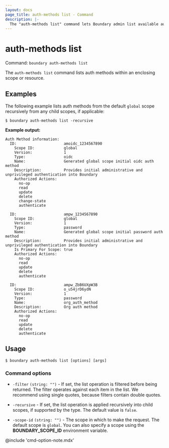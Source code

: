 ```yaml
---
layout: docs
page_title: auth-methods list - Command
description: |-
  The "auth-methods list" command lets Boundary admin list available auth methods.
---
```


# auth-methods list

Command: `boundary auth-methods list`

The `auth-methods list` command lists auth methods within an enclosing scope or
resource.


## Examples

The following example lists auth methods from the default `global` scope recursively from any child scopes, if applicable:

```shell-session
$ boundary auth-methods list -recursive
```

**Example output:**

<CodeBlockConfig hideClipboard>

```plaintext
Auth Method information:
  ID:                     amoidc_1234567890
    Scope ID:             global
    Version:              1
    Type:                 oidc
    Name:                 Generated global scope initial oidc auth method
    Description:          Provides initial administrative and unprivileged authentication into Boundary
    Authorized Actions:
      no-op
      read
      update
      delete
      change-state
      authenticate

  ID:                     ampw_1234567890
    Scope ID:             global
    Version:              1
    Type:                 password
    Name:                 Generated global scope initial password auth method
    Description:          Provides initial administrative and unprivileged authentication into Boundary
    Is Primary For Scope: true
    Authorized Actions:
      no-op
      read
      update
      delete
      authenticate

  ID:                     ampw_ZbB6UXpW3B
    Scope ID:             o_u54jrD6ydN
    Version:              1
    Type:                 password
    Name:                 org_auth_method
    Description:          Org auth method
    Authorized Actions:
      no-op
      read
      update
      delete
      authenticate
```

</CodeBlockConfig>

## Usage

<CodeBlockConfig hideClipboard>

```shell-session
$ boundary auth-methods list [options] [args]
```

</CodeBlockConfig>


### Command options

- `-filter` `(string: "")` - If set, the list operation is filtered before
   being returned. The filter operates against each item in the list. We recommend using
   single quotes, because filters contain double quotes.

- `-recursive`  - If set, the list operation is applied
   recursively into child scopes, if supported by the type. The default value is
   `false`.

- `-scope-id` `(string: "")` - The scope in which to make the request. The default
   scope is `global`. You can also specify a scope using the **BOUNDARY_SCOPE_ID** environment
   variable.

@include 'cmd-option-note.mdx'
